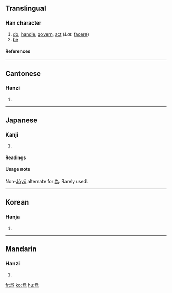 {{see|为|為}}

==Translingual==
===Han character===
{{Han char|rn=87|rad=爪|as=08|sn=12|four=|canj=月竹弓火 (BHNF)}}
# [[do]], [[handle]], [[govern]], [[act]] (''Lat.'' [[facere]])
# [[be]]
====References====
{{Han ref|kx=0689.130|dkj=19686|dj=1102.160|hdz=32033.210|uh=7232|ud=29234}}

----
==Cantonese==
===Hanzi===
{{yue-hanzi|jyut=|y=wai4, wai6}}
# {{defn|Cantonese}}

----
==Japanese==
===Kanji===
{{ja-kanji|grade=|rs=爪08}}
# {{defn|Japanese}} 
====Readings====
{{ja-readings|on=[[い]] (i)|kun=[[ため]] (tame), [[する]] (suru), [[なす]] (nasu), [[なる]] (naru)}}

====Usage note====
Non-[[w:Jōyō kanji|Jōyō]] alternate for [[為]].  Rarely used.

----
==Korean==
===Hanja===
{{ko-hanja|hangeul=위|eumhun=|rv=wi|mr=wi|y=wi}}
# {{defn|Korean}}

----
==Mandarin==
===Hanzi===
{{cmn-hanzi|sim=为|pin=[[wèi]] (wei4), [[wéi]] (wei2)|wg=wei<sup>4</sup>, wei<sup>2</sup>}}
# {{defn|Mandarin}}

[[fr:爲]]
[[ko:爲]]
[[hu:爲]]